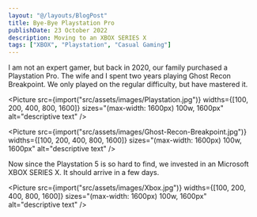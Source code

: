 ```yaml
---
layout: "@/layouts/BlogPost"
title: Bye-Bye Playstation Pro
publishDate: 23 October 2022
description: Moving to an XBOX SERIES X
tags: ["XBOX", "Playstation", "Casual Gaming"]
---
```


I am not an expert gamer, but back in 2020, our family purchased a Playstation Pro. The wife and I spent two years playing Ghost Recon Breakpoint. We only played on the regular difficulty, but have mastered it.

<Picture src={import("src/assets/images/Playstation.jpg")} widths={[100, 200, 400, 800, 1600]} sizes="(max-width: 1600px) 100w, 1600px" alt="descriptive text" />

<Picture src={import("src/assets/images/Ghost-Recon-Breakpoint.jpg")} widths={[100, 200, 400, 800, 1600]} sizes="(max-width: 1600px) 100w, 1600px" alt="descriptive text" />

Now since the Playstation 5 is so hard to find, we invested in an Microsoft XBOX SERIES X. It should arrive in a few days.

<Picture src={import("src/assets/images/Xbox.jpg")} widths={[100, 200, 400, 800, 1600]} sizes="(max-width: 1600px) 100w, 1600px" alt="descriptive text" />